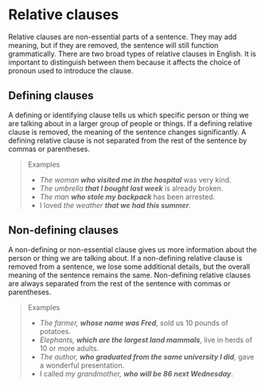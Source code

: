 # Relative clauses

Relative clauses are non-essential parts of a sentence. They may add meaning, but if they are removed, the sentence will still function grammatically. There are two broad types of relative clauses in English. It is important to distinguish between them because it affects the choice of pronoun used to introduce the clause.

## Defining clauses

A defining or identifying clause tells us which specific person or thing we are talking about in a larger group of people or things. If a defining relative clause is removed, the meaning of the sentence changes significantly. A defining relative clause is not separated from the rest of the sentence by commas or parentheses.

> Examples
>
> - _The woman **who visited me in the hospital**_ was very kind.
> - _The umbrella **that I bought last week**_ is already broken.
> - _The man **who stole my backpack**_ has been arrested.
> - I loved _the weather **that we had this summer**_.

## Non-defining clauses

A non-defining or non-essential clause gives us more information about the person or thing we are talking about. If a non-defining relative clause is removed from a sentence, we lose some additional details, but the overall meaning of the sentence remains the same. Non-defining relative clauses are always separated from the rest of the sentence with commas or parentheses.

> Examples
>
> - _The farmer, **whose name was Fred**,_ sold us 10 pounds of potatoes.
> - _Elephants, **which are the largest land mammals**,_ live in herds of 10 or more adults.
> - _The author, **who graduated from the same university I did**,_ gave a wonderful presentation.
> - I called _my grandmother, **who will be 86 next Wednesday**_.
